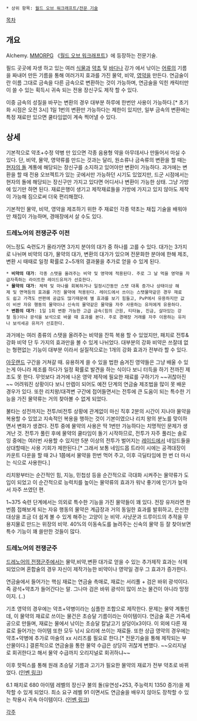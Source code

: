  * 상위 항목: [[월드 오브 워크래프트/전문 기술]]
[[목차]]
== 개요 ==
Alchemy. [[MMORPG]] 《[[월드 오브 워크래프트]]》에 등장하는 전문기술.

필드 곳곳에 자생 하고 있는 여러 [[식물]]과 [[약초]] 및 [[바다]]나 강가 에서 낚이는 [[어류]]의 기름을 짜내어 만든 기름을 통해 여러가지 효과를 가진 물약, 비약, [[영약]]을 만든다. 연금술이란 이름 그대로 금속을 다른 금속으로 변환하는 것이 가능하며, 연금술을 익힌 캐릭터만이 쓸 수 있는 획득시 귀속 되는 전용 장신구도 제작 할 수 있다.

이중 금속의 성질을 바꾸는 변환의 경우 대부분 하루에 한번만 사용이 가능하다.[* 초기화 시점은 오전 3시] 1일 1번의 변환만 가능하다는 제한이 있지만, 일부 금속의 변환에는 특정 재료만 있으면 쿨타임없이 계속 찍어낼 수 있다.

== 상세 ==
기본적으로 약초+수정 약병 만 있으면 각종 음용형 약을 아무데서나 만들어서 마실 수 있다. 단, 비약, 물약, 영약류를 만드는 것과는 달리, 원소류나 금속류의 변환을 할 때는 [[현자의 돌]] 계통에 해당되는 장신구를 소지하고 있어야만 변환이 가능하다. 과거에는 변환을 할 때 전용 오브젝트가 있는 곳에서만 가능하던 시기도 있었지만, 드군 시점에서는 현자의 돌에 해당되는 장신구만 가지고 있다면 어디서나 변환이 가능한 상태. 그냥 가방에 있기만 하면 된다. 재료은행이 생기고 제작재료들을 가방에 가지고 있지 않아도 제작이 가능해 짐으로써 더욱 편리해졌다.

기본적인 물약, 비약, 영약을 제조하기 위한 주 재료인 각종 약초는 채집 기술을 배워야만 채집이 가능하며, 경매장에서 살 수도 있다.

=== 드레노어의 전쟁군주 이전 ===
어느정도 숙련도가 올라가면 3가지 분야의 대가 중 하나를 고를 수 있다. 대가는 3가지로 나뉘며 비약의 대가, 물약의 대가, 변환의 대가가 있으며 전문화한 분야에 한해 제조, 변환 시 때때로 일정 확률로 2~5개의 결과물을 추가로 얻을 수 있게 된다. 

 * '''비약의 대가''': 각종 스탯을 올려주는 비약 및 영약에 적용된다. 주로 그 날 먹을 영약을 자급자족하는 라이트한 레이드유저가 선호한다. 
 * '''물약의 대가''': 체력 및 마나를 회복하거나 일정시간동안 스탯 대폭 증가나 상태이상 해제 및 면역등의 효과를 가진 물약에 적용된다. 레이드에서 쓰이는 스탯물약같은 경우 재료도 쉽고 가격도 싼편에 공급도 많기때문에 별 효과를 보기 힘들고, PvP에서 유용하지만 값이 비싼 자유 행동의 물약이나 신속의 물약같은 물약을 자주 사용하는 유저에게 유용하다. 
 * '''변환의 대가''': 1일 1회 변환 가능한 고급 금속(힘의 근원, 티타늄, 진금, 살아있는 강철 등)이나 광석을 보석으로 바꿀 때 효과를 본다. 주로 경매장 거래를 자주 이용하는 유저나 보석세공 유저가 선호한다.

과거에는 여러 종류의 스탯을 올려주는 비약을 잔뜩 복용 할 수 있었지만, 패치로 전투&강화 비약 단 두 가지의 효과만을 볼 수 있게 나뉘었다. 대부분의 강화 비약은 쓰잘데 없는 형편없는 기능이 대부분 이라서 실질적으로는 1개의 강화 효과가 전부라 할 수 있다. 

[[아웃랜드]] 구간을 거쳐갈 때. 유용하게 쓸 수 있을 법한 숨겨진 영약들은 그냥 배울 수 있는게 아니라 제조를 하다가 일정 확률로 발견을 하는 식이다 보니 터득을 하기 전까진 제조도 못 한다. 무엇보다 과거에 나온 영약 제작에 필요한 재료를 구하기가 ~~귀찮아진~~ 어려워진 상황이다 보니 만렙이 되어도 예전 단계의 연금술 제조법을 많이 못 배운 경우가 있다. 또한 리치왕/대격변 구간에 접어들면서는 전투에 큰 도움이 되는 특수한 기능을 가진 물약류는 거의 찾아볼 수 없게 되었다.

불타는 성전까지는 전투/비전투 상황에 관계없이 마신 직후 2분의 시간이 지나야 물약을 복용할 수 있었고 지속적인 복용을 행하는 것이 기본이였으나 리치 왕의 분노를 맞이하면서 변화가 생겼다. 전투 중에 물약의 사용은 딱 1번만 가능하다는 치명적인 문제가 생겨난 것. 전투가 풀린 후에 물약의 쿨타임이 돌기 시작하므로, 전투가 자주 풀리는 솔로잉 중에는 여러번 사용할 수 있지만 5분 이상의 전투가 벌어지는 [[레이드]]에서 네임드들을 상대할때는 사용 기회가 제한된다.[* 그래서 보통 네임드몹 트라이 시에는 공격대장이 카운트 다운을 할 때 2나 1쯤에서 물약을 한번 먹어 주고, 이후 극딜타임에 한 번 더 마시는 식으로 사용한다.]
 
리치왕부터는 순간적인 힘, 지능, 민첩성 등을 순간적으로 극대화 시켜주는 물약류가 도입이 되었고 이 순간적으로 능력치를 높이는 물약류의 효과가 워낙 좋기에 인기가 높아서 자주 쓰였던 편.

1~375 숙련 단계에서는 의외로 특수한 기능을 가진 물약들이 꽤 있다. 전장 유저라면 한번쯤 접해보게 되는 자유 행동의 물약은 계급장과 거의 동일한 효과를 발휘하고, 은신한 대상을 조금 더 쉽게 볼 수 있게 해주는 고양이 눈 비약. 사냥꾼과 드루이드의 추적을 무용지물로 만드는 위장의 비약. 40%의 이동속도를 늘려주는 신속의 물약 등 잘 찾아보면 특수 기능이 꽤 쓸만한 것들이 많다.

=== 드레노어의 전쟁군주 ===
[[드레노어의 전쟁군주]]에서는 물약,비약,변환 대가로 얻을 수 있는 추가제작 효과는 삭제되었으며 혼합술의 경우 자신이 제작가능한 비약이나 영약일 경우 그 효과가 증가한다. 

연금술에서 들어가는 핵심 재료는 연금술 촉매로, 재료는 서리풀 + 검은 바위 광석이다. 즉 광석+약초가 들어간다는 말. 그나마 검은 바위 광석이 많이 쓰는 물건이 아니라 망정이지. (..)

기초 영약의 경우에는 약초+약병이라는 심플한 조합으로 제작한다. 문제는 물약 계통인데, 이 물약의 재료로 쓰이는 물건은 초승달 기름이라는 아이템이다. 연금술 혹은 가죽세공으로 만들며, 재료는 물에서 낚이는 초승달 칼날고기 살덩이x3이다. 이 외에 다른 재료로 들어가는 아이템 또한 모두 낚시 요리에 쓰이는 재료들. 또한 상급 영약의 경우에는 약초+약병에 추가로 마술의 xx 시리즈를 필요로 한다.[* 전문기술을 통해 제작되는 부산물이다.] 결론적으로 연금술을 통한 물약 수급은 상당히 귀찮게 변했다. ~~오리지널로 회귀한다고 해서 물약 수급까지 오리지널로 회귀하냐~~

이후 핫픽스를 통해 원래 초승달 기름과 고기가 필요한 물약의 재료가 전부 약초로 바뀌었다. ([http://www.inven.co.kr/board/powerbbs.php?come_idx=1896&l=17093 인벤 링크])

6.1 패치로 680 아이템 레벨의 장신구 불의 돌(유연성+253, 주능력치 1350 증가)을 제작할 수 있게 되었다. 
최소 요구 레벨 91 이면서도 연금술을 배우지 않아도 장착할 수 있는 착용시 귀속 아이템이다.
([http://www.inven.co.kr/board/powerbbs.php?come_idx=1896&l=17847 인벤 링크])

[[각주]]

